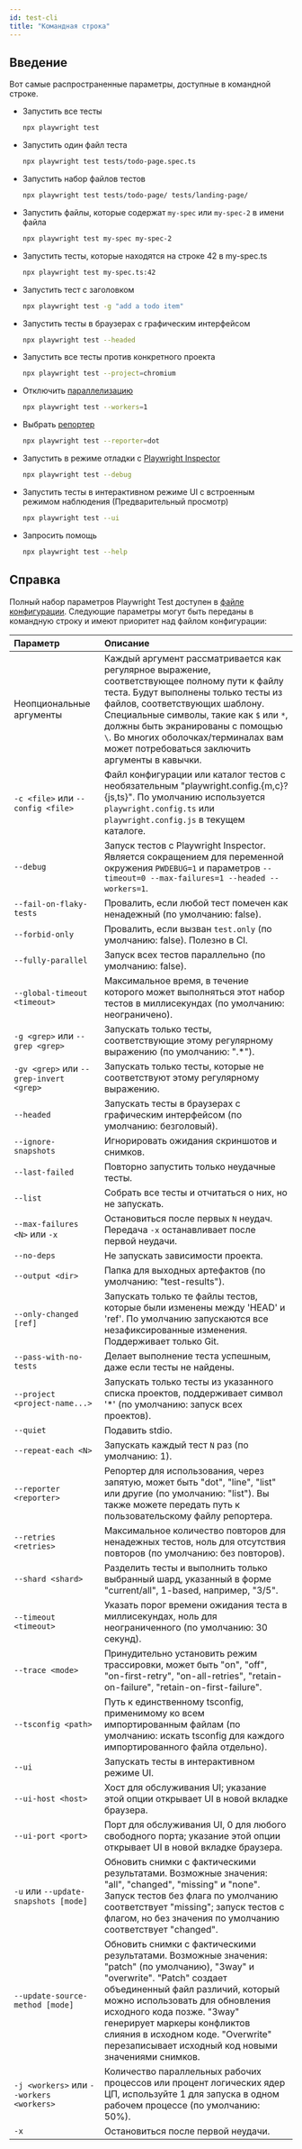 ```yaml
---
id: test-cli
title: "Командная строка"
---
```


## Введение

Вот самые распространенные параметры, доступные в командной строке.
- Запустить все тесты
  
  ```bash
  npx playwright test
  ```
  
- Запустить один файл теста
  
  ```bash
  npx playwright test tests/todo-page.spec.ts
  ```
  
- Запустить набор файлов тестов
  
  ```bash
  npx playwright test tests/todo-page/ tests/landing-page/
  ```
  
- Запустить файлы, которые содержат `my-spec` или `my-spec-2` в имени файла
  
  ```bash
  npx playwright test my-spec my-spec-2
  ```
  
- Запустить тесты, которые находятся на строке 42 в my-spec.ts
  
  ```bash
  npx playwright test my-spec.ts:42
  ```
  
- Запустить тест с заголовком
  
  ```bash
  npx playwright test -g "add a todo item"
  ```
  
- Запустить тесты в браузерах с графическим интерфейсом
  
  ```bash
  npx playwright test --headed
  ```
  
- Запустить все тесты против конкретного проекта
  
  ```bash
  npx playwright test --project=chromium
  ```
  
- Отключить [параллелизацию](./test-parallel.mdx)
  
  ```bash
  npx playwright test --workers=1
  ```
  
- Выбрать [репортер](./test-reporters.mdx)
  
  ```bash
  npx playwright test --reporter=dot
  ```
  
- Запустить в режиме отладки с [Playwright Inspector](./debug.mdx)
  
  ```bash
  npx playwright test --debug
  ```
  
- Запустить тесты в интерактивном режиме UI с встроенным режимом наблюдения (Предварительный просмотр)
  
  ```bash
  npx playwright test --ui
  ```
  
- Запросить помощь
  
  ```bash
  npx playwright test --help
  ```
  
## Справка

Полный набор параметров Playwright Test доступен в [файле конфигурации](./test-use-options.mdx). Следующие параметры могут быть переданы в командную строку и имеют приоритет над файлом конфигурации:

<!-- // Note: packages/playwright/src/program.ts is the source of truth. -->

| Параметр | Описание |
| :- | :- |
| Неопциональные аргументы | Каждый аргумент рассматривается как регулярное выражение, соответствующее полному пути к файлу теста. Будут выполнены только тесты из файлов, соответствующих шаблону. Специальные символы, такие как `$` или `*`, должны быть экранированы с помощью `\`. Во многих оболочках/терминалах вам может потребоваться заключить аргументы в кавычки. |
| `-c <file>` или `--config <file>` | Файл конфигурации или каталог тестов с необязательным "playwright.config.&#123;m,c&#125;?&#123;js,ts&#125;". По умолчанию используется `playwright.config.ts` или `playwright.config.js` в текущем каталоге. |
| `--debug` | Запуск тестов с Playwright Inspector. Является сокращением для переменной окружения `PWDEBUG=1` и параметров `--timeout=0 --max-failures=1 --headed --workers=1`. |
| `--fail-on-flaky-tests` | Провалить, если любой тест помечен как ненадежный (по умолчанию: false). |
| `--forbid-only` | Провалить, если вызван `test.only` (по умолчанию: false). Полезно в CI. |
| `--fully-parallel` | Запуск всех тестов параллельно (по умолчанию: false). |
| `--global-timeout <timeout>` | Максимальное время, в течение которого может выполняться этот набор тестов в миллисекундах (по умолчанию: неограничено). |
| `-g <grep>` или `--grep <grep>` | Запускать только тесты, соответствующие этому регулярному выражению (по умолчанию: ".*"). |
| `-gv <grep>` или `--grep-invert <grep>` | Запускать только тесты, которые не соответствуют этому регулярному выражению. |
| `--headed` | Запускать тесты в браузерах с графическим интерфейсом (по умолчанию: безголовый). |
| `--ignore-snapshots` | Игнорировать ожидания скриншотов и снимков. |
| `--last-failed` | Повторно запустить только неудачные тесты. |
| `--list` | Собрать все тесты и отчитаться о них, но не запускать. |
| `--max-failures <N>` или `-x` | Остановиться после первых `N` неудач. Передача `-x` останавливает после первой неудачи. |
| `--no-deps` | Не запускать зависимости проекта. |
| `--output <dir>` | Папка для выходных артефактов (по умолчанию: "test-results"). |
| `--only-changed [ref]` | Запускать только те файлы тестов, которые были изменены между 'HEAD' и 'ref'. По умолчанию запускаются все незафиксированные изменения. Поддерживает только Git. |
| `--pass-with-no-tests` | Делает выполнение теста успешным, даже если тесты не найдены. |
| `--project <project-name...>` | Запускать только тесты из указанного списка проектов, поддерживает символ '*' (по умолчанию: запуск всех проектов). |
| `--quiet` | Подавить stdio. |
| `--repeat-each <N>` | Запускать каждый тест `N` раз (по умолчанию: 1). |
| `--reporter <reporter>` | Репортер для использования, через запятую, может быть "dot", "line", "list" или другие (по умолчанию: "list"). Вы также можете передать путь к пользовательскому файлу репортера. |
| `--retries <retries>` | Максимальное количество повторов для ненадежных тестов, ноль для отсутствия повторов (по умолчанию: без повторов). |
| `--shard <shard>` | Разделить тесты и выполнить только выбранный шард, указанный в форме "current/all", 1-based, например, "3/5". |
| `--timeout <timeout>` | Указать порог времени ожидания теста в миллисекундах, ноль для неограниченного (по умолчанию: 30 секунд). |
| `--trace <mode>` | Принудительно установить режим трассировки, может быть "on", "off", "on-first-retry", "on-all-retries", "retain-on-failure", "retain-on-first-failure". |
| `--tsconfig <path>` | Путь к единственному tsconfig, применимому ко всем импортированным файлам (по умолчанию: искать tsconfig для каждого импортированного файла отдельно). |
| `--ui` | Запускать тесты в интерактивном режиме UI. |
| `--ui-host <host>` | Хост для обслуживания UI; указание этой опции открывает UI в новой вкладке браузера. |
| `--ui-port <port>` | Порт для обслуживания UI, 0 для любого свободного порта; указание этой опции открывает UI в новой вкладке браузера. |
| `-u` или `--update-snapshots [mode]` | Обновить снимки с фактическими результатами. Возможные значения: "all", "changed", "missing" и "none". Запуск тестов без флага по умолчанию соответствует "missing"; запуск тестов с флагом, но без значения по умолчанию соответствует "changed". |
| `--update-source-method [mode]` | Обновить снимки с фактическими результатами. Возможные значения: "patch" (по умолчанию), "3way" и "overwrite". "Patch" создает объединенный файл различий, который можно использовать для обновления исходного кода позже. "3way" генерирует маркеры конфликтов слияния в исходном коде. "Overwrite" перезаписывает исходный код новыми значениями снимков.|
| `-j <workers>` или `--workers <workers>` | Количество параллельных рабочих процессов или процент логических ядер ЦП, используйте 1 для запуска в одном рабочем процессе (по умолчанию: 50%). |
| `-x` | Остановиться после первой неудачи. |


[Accessibility]: /api/class-accessibility.mdx "Accessibility"
[Android]: /api/class-android.mdx "Android"
[AndroidDevice]: /api/class-androiddevice.mdx "AndroidDevice"
[AndroidInput]: /api/class-androidinput.mdx "AndroidInput"
[AndroidSocket]: /api/class-androidsocket.mdx "AndroidSocket"
[AndroidWebView]: /api/class-androidwebview.mdx "AndroidWebView"
[APIRequest]: /api/class-apirequest.mdx "APIRequest"
[APIRequestContext]: /api/class-apirequestcontext.mdx "APIRequestContext"
[APIResponse]: /api/class-apiresponse.mdx "APIResponse"
[APIResponseAssertions]: /api/class-apiresponseassertions.mdx "APIResponseAssertions"
[Browser]: /api/class-browser.mdx "Browser"
[BrowserContext]: /api/class-browsercontext.mdx "BrowserContext"
[BrowserServer]: /api/class-browserserver.mdx "BrowserServer"
[BrowserType]: /api/class-browsertype.mdx "BrowserType"
[CDPSession]: /api/class-cdpsession.mdx "CDPSession"
[Clock]: /api/class-clock.mdx "Clock"
[ConsoleMessage]: /api/class-consolemessage.mdx "ConsoleMessage"
[Coverage]: /api/class-coverage.mdx "Coverage"
[Dialog]: /api/class-dialog.mdx "Dialog"
[Download]: /api/class-download.mdx "Download"
[Electron]: /api/class-electron.mdx "Electron"
[ElectronApplication]: /api/class-electronapplication.mdx "ElectronApplication"
[ElementHandle]: /api/class-elementhandle.mdx "ElementHandle"
[FileChooser]: /api/class-filechooser.mdx "FileChooser"
[Frame]: /api/class-frame.mdx "Frame"
[FrameLocator]: /api/class-framelocator.mdx "FrameLocator"
[GenericAssertions]: /api/class-genericassertions.mdx "GenericAssertions"
[JSHandle]: /api/class-jshandle.mdx "JSHandle"
[Keyboard]: /api/class-keyboard.mdx "Keyboard"
[Locator]: /api/class-locator.mdx "Locator"
[LocatorAssertions]: /api/class-locatorassertions.mdx "LocatorAssertions"
[Logger]: /api/class-logger.mdx "Logger"
[Mouse]: /api/class-mouse.mdx "Mouse"
[Page]: /api/class-page.mdx "Page"
[PageAssertions]: /api/class-pageassertions.mdx "PageAssertions"
[Playwright]: /api/class-playwright.mdx "Playwright"
[PlaywrightAssertions]: /api/class-playwrightassertions.mdx "PlaywrightAssertions"
[Request]: /api/class-request.mdx "Request"
[Response]: /api/class-response.mdx "Response"
[Route]: /api/class-route.mdx "Route"
[Selectors]: /api/class-selectors.mdx "Selectors"
[SnapshotAssertions]: /api/class-snapshotassertions.mdx "SnapshotAssertions"
[TimeoutError]: /api/class-timeouterror.mdx "TimeoutError"
[Touchscreen]: /api/class-touchscreen.mdx "Touchscreen"
[Tracing]: /api/class-tracing.mdx "Tracing"
[Video]: /api/class-video.mdx "Video"
[WebError]: /api/class-weberror.mdx "WebError"
[WebSocket]: /api/class-websocket.mdx "WebSocket"
[WebSocketRoute]: /api/class-websocketroute.mdx "WebSocketRoute"
[Worker]: /api/class-worker.mdx "Worker"
[Fixtures]: /api/class-fixtures.mdx "Fixtures"
[FullConfig]: /api/class-fullconfig.mdx "FullConfig"
[FullProject]: /api/class-fullproject.mdx "FullProject"
[Location]: /api/class-location.mdx "Location"
[Test]: /api/class-test.mdx "Test"
[TestConfig]: /api/class-testconfig.mdx "TestConfig"
[TestInfo]: /api/class-testinfo.mdx "TestInfo"
[TestInfoError]: /api/class-testinfoerror.mdx "TestInfoError"
[TestOptions]: /api/class-testoptions.mdx "TestOptions"
[TestProject]: /api/class-testproject.mdx "TestProject"
[TestStepInfo]: /api/class-teststepinfo.mdx "TestStepInfo"
[WorkerInfo]: /api/class-workerinfo.mdx "WorkerInfo"
[Reporter]: /api/class-reporter.mdx "Reporter"
[Suite]: /api/class-suite.mdx "Suite"
[TestCase]: /api/class-testcase.mdx "TestCase"
[TestError]: /api/class-testerror.mdx "TestError"
[TestResult]: /api/class-testresult.mdx "TestResult"
[TestStep]: /api/class-teststep.mdx "TestStep"
[Element]: https://developer.mozilla.org/en-US/docs/Web/API/element "Element"
[EvaluationArgument]: /evaluating.mdx#evaluation-argument "EvaluationArgument"
[Promise]: https://developer.mozilla.org/en-US/docs/Web/JavaScript/Reference/Global_Objects/Promise "Promise"
[iterator]: https://developer.mozilla.org/en-US/docs/Web/JavaScript/Reference/Iteration_protocols "Iterator"
[origin]: https://developer.mozilla.org/en-US/docs/Glossary/Origin "Origin"
[selector]: https://developer.mozilla.org/en-US/docs/Web/CSS/CSS_Selectors "selector"
[Serializable]: https://developer.mozilla.org/en-US/docs/Web/JavaScript/Reference/Global_Objects/JSON/stringify#Description "Serializable"
[UIEvent.detail]: https://developer.mozilla.org/en-US/docs/Web/API/UIEvent/detail "UIEvent.detail"
[UnixTime]: https://en.wikipedia.org/wiki/Unix_time "Unix Time"
[xpath]: https://developer.mozilla.org/en-US/docs/Web/XPath "xpath"

[Array]: https://developer.mozilla.org/en-US/docs/Web/JavaScript/Reference/Global_Objects/Array "Array"
[boolean]: https://developer.mozilla.org/en-US/docs/Web/JavaScript/Data_structures#Boolean_type "Boolean"
[Buffer]: https://nodejs.org/api/buffer.html#buffer_class_buffer "Buffer"
[ChildProcess]: https://nodejs.org/api/child_process.html "ChildProcess"
[Date]: https://developer.mozilla.org/en-US/docs/Web/JavaScript/Reference/Global_Objects/Date "Date"
[Error]: https://nodejs.org/api/errors.html#errors_class_error "Error"
[EventEmitter]: https://nodejs.org/api/events.html#events_class_eventemitter "EventEmitter"
[function]: https://developer.mozilla.org/en-US/docs/Web/JavaScript/Reference/Global_Objects/Function "Function"
[FormData]: https://developer.mozilla.org/en-US/docs/Web/API/FormData "FormData"
[Map]: https://developer.mozilla.org/en-US/docs/Web/JavaScript/Reference/Global_Objects/Map "Map"
[Metadata]: https://developer.mozilla.org/en-US/docs/Web/JavaScript/Reference/Global_Objects/Object "Object&lt;string, any&gt;"
[null]: https://developer.mozilla.org/en-US/docs/Web/JavaScript/Reference/Global_Objects/null "null"
[number]: https://developer.mozilla.org/en-US/docs/Web/JavaScript/Data_structures#Number_type "Number"
[Object]: https://developer.mozilla.org/en-US/docs/Web/JavaScript/Reference/Global_Objects/Object "Object"
[Promise]: https://developer.mozilla.org/en-US/docs/Web/JavaScript/Reference/Global_Objects/Promise "Promise"
[Readable]: https://nodejs.org/api/stream.html#stream_class_stream_readable "Readable"
[ReadStream]: https://nodejs.org/api/fs.html#class-fsreadstream "ReadStream"
[RegExp]: https://developer.mozilla.org/en-US/docs/Web/JavaScript/Reference/Global_Objects/RegExp "RegExp"
[string]: https://developer.mozilla.org/en-US/docs/Web/JavaScript/Data_structures#String_type "string"
[void]: https://developer.mozilla.org/en-US/docs/Web/JavaScript/Reference/Global_Objects/undefined "void"
[URL]: https://nodejs.org/api/url.html "URL"
[URLSearchParams]: https://developer.mozilla.org/en-US/docs/Web/API/URLSearchParams "URLSearchParams"

[все доступные теги изображений]: https://mcr.microsoft.com/en-us/product/playwright/about "все доступные теги изображений"
[Microsoft Artifact Registry]: https://mcr.microsoft.com/en-us/product/playwright/about "Microsoft Artifact Registry"
[Dockerfile.noble]: https://github.com/microsoft/playwright/blob/main/utils/docker/Dockerfile.noble "Dockerfile.noble"
